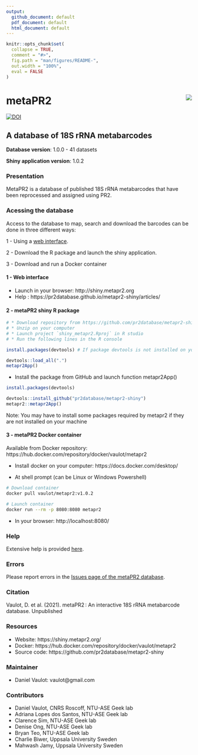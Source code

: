 ```yaml
---
output: 
  github_document: default
  pdf_document: default
  html_document: default
---
```


<!-- README.md is generated from README.Rmd. Please edit that file -->

```r
knitr::opts_chunk$set(
  collapse = TRUE,
  comment = "#>",
  fig.path = "man/figures/README-",
  out.width = "100%",
  eval = FALSE
)
```

# metaPR2 <img src="https://github.com/pr2database/metapr2-shiny/blob/main/inst/img/metapr2_logo.png?raw=true" align="right" />

<!-- badges: start -->
[![DOI](https://zenodo.org/badge/410160328.svg)](https://zenodo.org/badge/latestdoi/410160328)
<!-- badges: end -->

## A database of 18S rRNA metabarcodes

**Database version**:  1.0.0 - 41 datasets

**Shiny application version**: 1.0.2

### Presentation

MetaPR2 is a database of published 18S rRNA metabarcodes that have been reprocessed and assigned using PR2. 


### Acessing the database

Access to the database to map, search and download the barcodes can be done in three different ways:

1 - Using a [web interface](http://shiny.metapr2.org).

2 - Download the R package and launch the shiny application.

3 - Download and run a Docker container 

#### 1 - Web interface

* Launch in your browser: http://shiny.metapr2.org
* Help : https://pr2database.github.io/metapr2-shiny/articles/

#### 2 - metaPR2 shiny R package



```r

# * Download repository from https://github.com/pr2database/metapr2-shiny/archive/refs/heads/main.zip
# * Unzip on your computer
# * Launch project `shiny_metapr2.Rproj` in R studio
# * Run the following lines in the R console

install.packages(devtools) # If package devtools is not installed on your computer

devtools::load_all(".")
metapr2App()
```

* Install the package from GitHub and launch function metapr2App()

```r
install.packages(devtools)

devtools::install_github("pr2database/metapr2-shiny")
metapr2::metapr2App()
```

Note: You may have to install some packages required by metapr2 if they are not installed on your machine

#### 3 - metaPR2 Docker container

Available from Docker repository: https://hub.docker.com/repository/docker/vaulot/metapr2

* Install docker on your computer: https://docs.docker.com/desktop/

* At shell prompt (can be Linux or Windows Powershell)

```bash
# Download container
docker pull vaulot/metapr2:v1.0.2

# Launch container
docker run --rm -p 8080:8080 metapr2

```

* In your browser: http://localhost:8080/

### Help

Extensive help is provided [here](https://pr2database.github.io/metapr2-shiny/articles/).


### Errors

Please report errors in the [Issues page of the metaPR2 database](https://github.com/pr2database/metapr2-shiny/issues).


### Citation

Vaulot, D. et al. (2021). metaPR2 : An interactive 18S rRNA metabarcode database. Unpublished


### Resources
* Website: https://shiny.metapr2.org/
* Docker: https://hub.docker.com/repository/docker/vaulot/metapr2
* Source code: https://github.com/pr2database/metapr2-shiny




### Maintainer
* Daniel Vaulot: vaulot@gmail.com

### Contributors
* Daniel Vaulot, CNRS Roscoff, NTU-ASE Geek lab
* Adriana Lopes dos Santos, NTU-ASE Geek lab 
* Clarence Sim, NTU-ASE Geek lab 
* Denise Ong, NTU-ASE Geek lab 
* Bryan Teo, NTU-ASE Geek lab
* Charlie Biwer, Uppsala University Sweden
* Mahwash Jamy, Uppsala University Sweden



